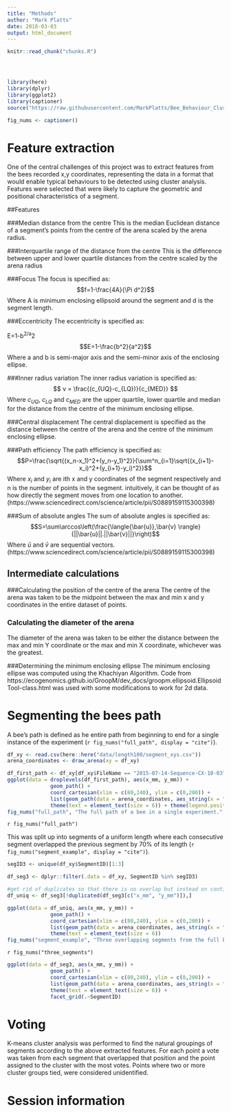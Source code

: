 ```yaml
---
title: "Methods"
author: "Mark Platts"
date: 2018-03-03
output: html_document
---
```


<!-- The file analysis/chunks.R contains chunks that define default settings
shared across the workflowr files. -->
```r
knitr::read_chunk("chunks.R")
```

<!-- Update knitr chunk options -->
```r
```

<!-- Insert the date the file was last updated -->
```r
```

<!-- Insert the code version (Git commit SHA1) if Git repository exists and R
 package git2r is installed -->
```r
```

<!-- Add your analysis here -->

```r
library(here)
library(dplyr)
library(ggplot2)
library(captioner)
source("https://raw.githubusercontent.com/MarkPlatts/Bee_Behaviour_Cluster_Analysis/master/src/R/helper_functions.R")
```
```r
fig_nums <- captioner()

```


# Feature extraction

One of the central challenges of this project was to extract features from the bees recorded x,y coordinates, representing the data in a format that would enable typical behaviours to be detected using cluster analysis. Features were selected that were likely to capture the geometric and positional characteristics of a segment.

##Features

###Median distance from the centre
This is the median Euclidean distance of a segment's points from the centre of the arena scaled by the arena radius.

###Interquartile range of the distance from the centre
This is the difference between upper and lower quartile distances from the centre scaled by the arena radius

###Focus
The focus is specified as:
$$f=1-\frac{4A}{\Pi d^2}$$
Where A is minimum enclosing ellipsoid around the segment and d is the segment length.

###Eccentricity
The eccentricity is specified as:

E=1-b^2/a^2 
$$E=1-\frac{b^2}{a^2}$$
Where a and b is semi-major axis and the semi-minor axis of the enclosing ellipse.

###Inner radius variation
The inner radius variation is specified as:
$$ v = \frac{(c_{UQ}-c_{LQ})}{c_{MED}} $$
Where $c_{UQ}$, $c_{LQ}$ and $c_{MED}$  are the upper quartile, lower quartile and median for the distance from the centre of the minimum enclosing ellipse.

###Central displacement
The central displacement is specified as the distance between the centre of the arena and the centre of the minimum enclosing ellipse.

###Path efficiency
The path efficiency is specified as:
$$P=\frac{\sqrt{(x_n-x_1)^2+(y_n-y_1)^2}}{\sum^n_{i=1}\sqrt{(x_{i+1}-x_i)^2+(y_{i+1}-y_i)^2}}$$
Where $x_i$ and $y_i$ are ith x and y coordinates of the segment respectively and n is the number of points in the segment.
intuitively, it can be thought of as how directly the segment moves from one location to another. 
(https://www.sciencedirect.com/science/article/pii/S0889159115300398)

###Sum of absolute angles
The sum of absolute angles is specified as:
$$S=\sum\arccos\left(\frac{\langle{\bar{u}},\bar{v} \rangle}{||\bar{u}||.||\bar{v}||}\right)$$
Where $\bar{u}$ and $\bar{v}$ are sequential vectors. (https://www.sciencedirect.com/science/article/pii/S0889159115300398)

## Intermediate calculations
###Calculating the position of the centre of the arena
The centre of the arena was taken to be the midpoint between the max and min x and y coordinates in the entire dataset of points.

### Calculating the diameter of the arena
The diameter of the arena was taken to be either the distance between the max and min Y coordinate or the max and min X coordinate, whichever was the greatest.

###Determining the minimum enclosing ellipse
The minimum enclosing ellipse was computed using the Khachiyan Algorithm. Code from https://ecogenomics.github.io/GroopM/dev_docs/groopm.ellipsoid.EllipsoidTool-class.html was used with some modifications to work for 2d data.

# Segmenting the bees path

A bee's path is defined as he entire path from beginning to end for a single instance of the experiment (`r fig_nums("full_path", display = "cite")`).
```r
df_xy <- read.csv(here::here("data/length100/segment_xys.csv"))
arena_coordinates <- draw_arena(xy = df_xy)
```

```r
df_first_path <- df_xy[df_xy$FileName == "2015-07-14-Sequence-CX-10-03", ]
ggplot(data = droplevels(df_first_path), aes(x_mm, y_mm)) + 
              geom_path() + 
              coord_cartesian(xlim = c(80,240), ylim = c(0,200)) +
              list(geom_path(data = arena_coordinates, aes_string(x = "x", y = "y"))) + 
              theme(text = element_text(size = 6)) + theme(legend.position="none")
fig_nums("full_path", "The full path of a bee in a single experiment.", display = F)
```
`r fig_nums("full_path")`

This was split up into segments of a uniform length where each consecutive segment overlapped the previous segment by 70% of its length (`r fig_nums("segment_example", display = "cite")`).

```r
segID3 <- unique(df_xy$SegmentID)[1:3]

df_seg3 <- dplyr::filter(.data = df_xy, SegmentID %in% segID3)

#get rid of duplicates so that there is no overlap but instead on continuous path
df_uniq <- df_seg3[!duplicated(df_seg3[c("x_mm", "y_mm")]),]

ggplot(data = df_uniq, aes(x_mm, y_mm)) +
              geom_path() +
              coord_cartesian(xlim = c(80,240), ylim = c(0,200)) +
              list(geom_path(data = arena_coordinates, aes_string(x = "x", y = "y"))) +
              theme(text = element_text(size = 6))
fig_nums("segment_example", "Three overlapping segments from the full bee's path.", display = F)
```
`r fig_nums("three_segments")`

```r
ggplot(data = df_seg3, aes(x_mm, y_mm)) +
              geom_path() +
              coord_cartesian(xlim = c(80,240), ylim = c(0,200)) +
              list(geom_path(data = arena_coordinates, aes_string(x = "x", y = "y"))) +
              theme(text = element_text(size = 6)) +
              facet_grid(.~SegmentID)
```


# Voting

K-means cluster analysis was performed to find the natural groupings of segments according to the above extracted features. For each point a vote was taken from each segment that overlapped that position and the point assigned to the cluster with the most votes. Points where two or more cluster groups tied, were considered unidentified.

# Session information

<!-- Insert the session information into the document -->
```r
```
